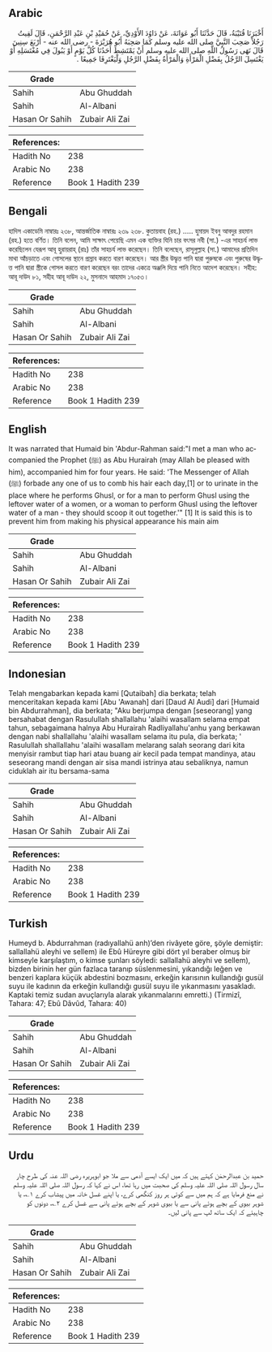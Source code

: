 ## Arabic


<div dir="rtl" lang="ar" style={{fontSize:'larger',backgroundColor:'#f8f9fa',padding:20}}>
أَخْبَرَنَا قُتَيْبَةُ، قَالَ حَدَّثَنَا أَبُو عَوَانَةَ، عَنْ دَاوُدَ الأَوْدِيِّ، عَنْ حُمَيْدِ بْنِ عَبْدِ الرَّحْمَنِ، قَالَ لَقِيتُ رَجُلاً صَحِبَ النَّبِيَّ صلى الله عليه وسلم كَمَا صَحِبَهُ أَبُو هُرَيْرَةَ - رضى الله عنه - أَرْبَعَ سِنِينَ قَالَ نَهَى رَسُولُ اللَّهِ صلى الله عليه وسلم أَنْ يَمْتَشِطَ أَحَدُنَا كُلَّ يَوْمٍ أَوْ يَبُولَ فِي مُغْتَسَلِهِ أَوْ يَغْتَسِلَ الرَّجُلُ بِفَضْلِ الْمَرْأَةِ وَالْمَرْأَةُ بِفَضْلِ الرَّجُلِ وَلْيَغْتَرِفَا جَمِيعًا ‏.‏
</div>
<div style={{backgroundColor:'#f8f9fa',padding:20, marginBottom: 10}}><table> <thead> <tr> <th>Grade</th> <th></th> </tr> </thead> <tbody> <tr><td>Sahih</td><td>Abu Ghuddah</td></tr><tr><td>Sahih</td><td>Al-Albani</td></tr><tr><td>Hasan Or Sahih</td><td>Zubair Ali Zai</td></tr></tbody></table><table> <thead> <tr> <th>References:</th> <th></th> </tr> </thead> <tbody><tr><td>Hadith No</td><td>238</td></tr><tr><td>Arabic No</td><td>238</td></tr><tr><td>Reference</td><td>Book 1 Hadith 239</td></tr></tbody></table></div>

## Bengali


<div dir="ltr" lang="bn" style={{fontSize:'larger',backgroundColor:'#f8f9fa',padding:20}}>
হাদিস একাডেমি নাম্বারঃ ২৩৮, আন্তর্জাতিক নাম্বারঃ ২৩৯ ২৩৮. কুতায়বাহ (রহ.) ..... হুমায়দ ইবনু আবদুর রহমান (রহ.) হতে বর্ণিত। তিনি বলেন, আমি সাক্ষাৎ পেয়েছি এমন এক ব্যক্তির যিনি চার বৎসর নবী (সা.) -এর সাহচর্য লাভ করেছিলেন যেরূপ আবূ হুরায়রাহ্ (রাঃ) তাঁর সাহচর্য লাভ করেছেন। তিনি বলেছেন, রাসূলুল্লাহ (সা.) আমাদের প্রতিদিন মাথা আঁচড়াতে এবং গোসলের স্থানে প্রস্রাব করতে বারণ করেছেন। আর স্ত্রীর উদ্ধৃত্ত পানি দ্বারা পুরুষকে এবং পুরুষের উদ্ধৃত্ত পানি দ্বারা স্ত্রীকে গোসল করতে বারণ করেছেন বরং তাদের একত্রে অঞ্জলি দিয়ে পানি নিতে আদেশ করেছেন। সহীহ: আবূ দাউদ ৮১, সহীহ আবূ দাউদ ২২, মুসনাদে আহমাদ ১৭০৫৩।
</div>
<div style={{backgroundColor:'#f8f9fa',padding:20, marginBottom: 10}}><table> <thead> <tr> <th>Grade</th> <th></th> </tr> </thead> <tbody> <tr><td>Sahih</td><td>Abu Ghuddah</td></tr><tr><td>Sahih</td><td>Al-Albani</td></tr><tr><td>Hasan Or Sahih</td><td>Zubair Ali Zai</td></tr></tbody></table><table> <thead> <tr> <th>References:</th> <th></th> </tr> </thead> <tbody><tr><td>Hadith No</td><td>238</td></tr><tr><td>Arabic No</td><td>238</td></tr><tr><td>Reference</td><td>Book 1 Hadith 239</td></tr></tbody></table></div>

## English


<div dir="ltr" lang="en" style={{fontSize:'larger',backgroundColor:'#f8f9fa',padding:20}}>
It was narrated that Humaid bin 'Abdur-Rahman said:"I met a man who accompanied the Prophet (ﷺ) as Abu Hurairah (may Allah be pleased with him), accompanied him for four years. He said: 'The Messenger of Allah (ﷺ) forbade any one of us to comb his hair each day,[1] or to urinate in the place where he performs Ghusl, or for a man to perform Ghusl using the leftover water of a women, or a woman to perform Ghusl using the leftover water of a man - they should scoop it out together.'" [1] It is said this is to prevent him from making his physical appearance his main aim
</div>
<div style={{backgroundColor:'#f8f9fa',padding:20, marginBottom: 10}}><table> <thead> <tr> <th>Grade</th> <th></th> </tr> </thead> <tbody> <tr><td>Sahih</td><td>Abu Ghuddah</td></tr><tr><td>Sahih</td><td>Al-Albani</td></tr><tr><td>Hasan Or Sahih</td><td>Zubair Ali Zai</td></tr></tbody></table><table> <thead> <tr> <th>References:</th> <th></th> </tr> </thead> <tbody><tr><td>Hadith No</td><td>238</td></tr><tr><td>Arabic No</td><td>238</td></tr><tr><td>Reference</td><td>Book 1 Hadith 239</td></tr></tbody></table></div>

## Indonesian


<div dir="ltr" lang="id" style={{fontSize:'larger',backgroundColor:'#f8f9fa',padding:20}}>
Telah mengabarkan kepada kami [Qutaibah] dia berkata; telah menceritakan kepada kami [Abu 'Awanah] dari [Daud Al Audi] dari [Humaid bin Abdurrahman], dia berkata; "Aku berjumpa dengan [seseorang] yang bersahabat dengan Rasulullah shallallahu 'alaihi wasallam selama empat tahun, sebagaimana halnya Abu Hurairah Radliyallahu'anhu yang berkawan dengan nabi shallallahu 'alaihi wasallam selama itu pula, dia berkata; ' Rasulullah shallallahu 'alaihi wasallam melarang salah seorang dari kita menyisir rambut tiap hari atau buang air kecil pada tempat mandinya, atau seseorang mandi dengan air sisa mandi istrinya atau sebaliknya, namun ciduklah air itu bersama-sama
</div>
<div style={{backgroundColor:'#f8f9fa',padding:20, marginBottom: 10}}><table> <thead> <tr> <th>Grade</th> <th></th> </tr> </thead> <tbody> <tr><td>Sahih</td><td>Abu Ghuddah</td></tr><tr><td>Sahih</td><td>Al-Albani</td></tr><tr><td>Hasan Or Sahih</td><td>Zubair Ali Zai</td></tr></tbody></table><table> <thead> <tr> <th>References:</th> <th></th> </tr> </thead> <tbody><tr><td>Hadith No</td><td>238</td></tr><tr><td>Arabic No</td><td>238</td></tr><tr><td>Reference</td><td>Book 1 Hadith 239</td></tr></tbody></table></div>

## Turkish


<div dir="ltr" lang="tr" style={{fontSize:'larger',backgroundColor:'#f8f9fa',padding:20}}>
Humeyd b. Abdurrahman (radıyallahü anh)’den rivâyete göre, şöyle demiştir: sallallahü aleyhi ve sellem) ile Ebû Hüreyre gibi dört yıl beraber olmuş bir kimseyle karşılaştım, o kimse şunları söyledi: sallallahü aleyhi ve sellem), bizden birinin her gün fazlaca taranıp süslenmesini, yıkandığı leğen ve benzeri kaplara küçük abdestini bozmasını, erkeğin karısının kullandığı gusül suyu ile kadının da erkeğin kullandığı gusül suyu ile yıkanmasını yasakladı. Kaptaki temiz sudan avuçlarıyla alarak yıkanmalarını emretti.) (Tirmizî, Tahara: 47; Ebû Dâvûd, Tahara: 40)
</div>
<div style={{backgroundColor:'#f8f9fa',padding:20, marginBottom: 10}}><table> <thead> <tr> <th>Grade</th> <th></th> </tr> </thead> <tbody> <tr><td>Sahih</td><td>Abu Ghuddah</td></tr><tr><td>Sahih</td><td>Al-Albani</td></tr><tr><td>Hasan Or Sahih</td><td>Zubair Ali Zai</td></tr></tbody></table><table> <thead> <tr> <th>References:</th> <th></th> </tr> </thead> <tbody><tr><td>Hadith No</td><td>238</td></tr><tr><td>Arabic No</td><td>238</td></tr><tr><td>Reference</td><td>Book 1 Hadith 239</td></tr></tbody></table></div>

## Urdu


<div dir="rtl" lang="ur" style={{fontSize:'larger',backgroundColor:'#f8f9fa',padding:20}}>
حمید بن عبدالرحمٰن کہتے ہیں کہ میں ایک ایسے آدمی سے ملا جو ابوہریرہ رضی اللہ عنہ کی طرح چار سال رسول اللہ صلی اللہ علیہ وسلم کی صحبت میں رہا تھا، اس نے کہا کہ رسول اللہ صلی اللہ علیہ وسلم نے منع فرمایا ہے کہ ہم میں سے کوئی ہر روز کنگھی کرے، یا اپنے غسل خانہ میں پیشاب کرے ۱؎، یا شوہر بیوی کے بچے ہوئے پانی سے یا بیوی شوہر کے بچے ہوئے پانی سے غسل کرے ۲؎، دونوں کو چاہیئے کہ ایک ساتھ لپ سے پانی لیں۔
</div>
<div style={{backgroundColor:'#f8f9fa',padding:20, marginBottom: 10}}><table> <thead> <tr> <th>Grade</th> <th></th> </tr> </thead> <tbody> <tr><td>Sahih</td><td>Abu Ghuddah</td></tr><tr><td>Sahih</td><td>Al-Albani</td></tr><tr><td>Hasan Or Sahih</td><td>Zubair Ali Zai</td></tr></tbody></table><table> <thead> <tr> <th>References:</th> <th></th> </tr> </thead> <tbody><tr><td>Hadith No</td><td>238</td></tr><tr><td>Arabic No</td><td>238</td></tr><tr><td>Reference</td><td>Book 1 Hadith 239</td></tr></tbody></table></div>